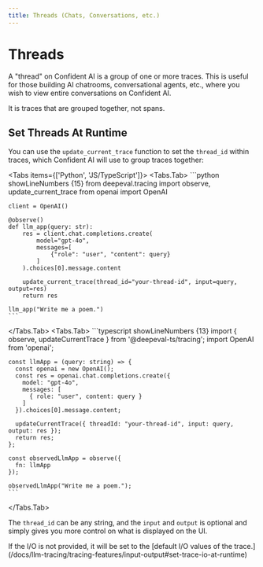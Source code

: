```yaml
---
title: Threads (Chats, Conversations, etc.)
---
```



# Threads

A "thread" on Confident AI is a group of one or more traces. This is useful for those building AI chatrooms, conversational agents, etc., where you wish to view entire conversations on Confident AI.

<Callout type="warning">
It is traces that are grouped together, not spans.
</Callout>

## Set Threads At Runtime

You can use the `update_current_trace` function to set the `thread_id` within traces, which Confident AI will use to group traces together:

<Tabs items={['Python', 'JS/TypeScript']}>
  <Tabs.Tab>
    ```python showLineNumbers {15}
    from deepeval.tracing import observe, update_current_trace
    from openai import OpenAI
    
    client = OpenAI()
    
    @observe()
    def llm_app(query: str):
        res = client.chat.completions.create(
            model="gpt-4o",
            messages=[
                {"role": "user", "content": query}
            ]
        ).choices[0].message.content

        update_current_trace(thread_id="your-thread-id", input=query, output=res)
        return res
    
    llm_app("Write me a poem.")
    ```
  </Tabs.Tab>
  <Tabs.Tab>
    ```typescript showLineNumbers {13}
    import { observe, updateCurrentTrace } from '@deepeval-ts/tracing';
    import OpenAI from 'openai';
    
    const llmApp = (query: string) => {
      const openai = new OpenAI();
      const res = openai.chat.completions.create({
        model: "gpt-4o",
        messages: [
          { role: "user", content: query }
        ]
      }).choices[0].message.content;
      
      updateCurrentTrace({ threadId: "your-thread-id", input: query, output: res });
      return res;
    };
    
    const observedLlmApp = observe({
      fn: llmApp
    });
    
    observedLlmApp("Write me a poem.");
    ```
  </Tabs.Tab>
</Tabs>

The `thread_id` can be any string, and the `input` and `output` is optional and simply gives you more control on what is displayed on the UI. 

<Callout>
If the I/O is not provided, it will be set to the [default I/O values of the trace.](/docs/llm-tracing/tracing-features/input-output#set-trace-io-at-runtime) 
</Callout>
